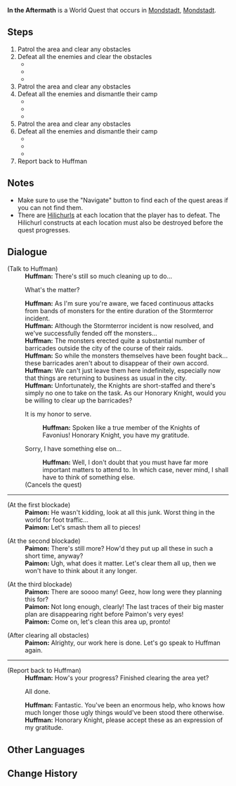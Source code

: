 {{About|the World Quest in Mondstadt|the quest in Kuki Shinobu's Hangout Event|In the Aftermath (Hangout Event)}}
{{Quest Infobox
|id            = 70825
|type          = World
|region        = Mondstadt
|area          = Starfell Valley
|summary   = Retrieve papers scattered in [[Mondstadt]] from [[Stormterror]]'s attacks.
|requirement   = Complete [[Song of the Dragon and Freedom]]
|startLocation = [[City of Mondstadt|Mondstadt]], [[Mondstadt]]
|exp           = 100
|mora          = 20,000
|rep           = Mondstadt
|repAmt        = 20
|other         = {{card|Guide to Ballad|1}}
|characters    = Huffman; Paimon; Traveler
}}
'''In the Aftermath''' is a World Quest that occurs in [[City of Mondstadt|Mondstadt]], [[Mondstadt]].
==Steps==
# Patrol the area and clear any obstacles
# Defeat all the enemies and clear the obstacles
#* {{enemy|Anemo Samachurl|x=1}}
#* {{enemy|Wooden Shield Mitachurl|x=1}}
#* {{enemy|Wooden Shield Hilichurl Guard|x=3}}
# Patrol the area and clear any obstacles
# Defeat all the enemies and dismantle their camp
#* {{enemy|Dendro Samachurl|x=1}}
#* {{enemy|Hilichurl Fighter|x=2}}
#* {{enemy|Wooden Shield Mitachurl|x=2}}
# Patrol the area and clear any obstacles
# Defeat all the enemies and dismantle their camp
#* {{enemy|Blazing Axe Mitachurl|x=2}}
#* {{enemy|Hilichurl Fighter|x=3}}
#* {{enemy|Pyro Slime|x=2}}
# Report back to Huffman

==Notes==
* Make sure to use the "Navigate" button to find each of the quest areas if you can not find them.
* There are [[Hilichurls]] at each location that the player has to defeat. The Hilichurl constructs at each location must also be destroyed before the quest progresses.

==Dialogue==
{{Quest Description|[[Huffman]] has his hands full with cleanup work that followed the storm...}}
{{Dialogue start}}
;(Talk to Huffman)
:'''Huffman:''' There's still so much cleaning up to do...
:{{DIcon}} What's the matter?
:'''Huffman:''' As I'm sure you're aware, we faced continuous attacks from bands of monsters for the entire duration of the Stormterror incident.
:'''Huffman:''' Although the Stormterror incident is now resolved, and we've successfully fended off the monsters...
:'''Huffman:''' The monsters erected quite a substantial number of barricades outside the city of the course of their raids.
:'''Huffman:''' So while the monsters themselves have been fought back... these barricades aren't about to disappear of their own accord.
:'''Huffman:''' We can't just leave them here indefinitely, especially now that things are returning to business as usual in the city.
:'''Huffman:''' Unfortunately, the Knights are short-staffed and there's simply no one to take on the task. As our Honorary Knight, would you be willing to clear up the barricades?
:{{DIcon}} It is my honor to serve.
::'''Huffman:''' Spoken like a true member of the Knights of Favonius! Honorary Knight, you have my gratitude.
:{{DIcon}} Sorry, I have something else on...
::'''Huffman:''' Well, I don't doubt that you must have far more important matters to attend to. In which case, never mind, I shall have to think of something else.
:;(Cancels the quest)

----

;(At the first blockade)
:'''Paimon:''' He wasn't kidding, look at all this junk. Worst thing in the world for foot traffic...
:'''Paimon:''' Let's smash them all to pieces!

;(At the second blockade)
:'''Paimon:''' There's still more? How'd they put up all these in such a short time, anyway?
:'''Paimon:''' Ugh, what does it matter. Let's clear them all up, then we won't have to think about it any longer.

;(At the third blockade)
:'''Paimon:''' There are soooo many! Geez, how long were they planning this for?
:'''Paimon:''' Not long enough, clearly! The last traces of their big master plan are disappearing right before Paimon's very eyes!
:'''Paimon:''' Come on, let's clean this area up, pronto!

;(After clearing all obstacles)
:'''Paimon:''' Alrighty, our work here is done. Let's go speak to Huffman again.

----

;(Report back to Huffman)
:'''Huffman:''' How's your progress? Finished clearing the area yet?
:{{DIcon}} All done.
:'''Huffman:''' Fantastic. You've been an enormous help, who knows how much longer those ugly things would've been stood there otherwise.
:'''Huffman:''' Honorary Knight, please accept these as an expression of my gratitude.
{{Dialogue end}}

==Other Languages==
{{Other Languages
|en      = In the Aftermath
|zhs     = 善后工作
|zhs_rm  = Shànhòu Gōngzuò
|zht     = 善後工作
|zht_rm  = Shànhòu Gōngzuò
|zh_tl   = The Work in the Aftermath
|ja      = 後片付け
|ja_rm   = Atokatadzuke
|ja_tl   = Tidying Up
|ko      = 뒷수습
|ko_rm   = Dwitsuseup
|ko_tl   = Settlement
|es      = Trabajando después de la tormenta
|es_tl   = Working After the Storm
|fr      = Après-crise
|fr_tl   = Post-Crisis
|ru      = Последствия катастрофы
|ru_tl   = 
|th      = เก็บกวาดงานที่เหลือ
|th_rm   = 
|th_tl   = 
|vi      = Công việc hậu kỳ
|vi_tl   = 
|de      = Aufräumarbeiten
|de_tl   = clean-up Work
|id      = Sisa Pekerjaan
|id_tl   = Remaining Work
|pt      = Trabalhando depois da tormenta
|pt_tl   = 
}}

==Change History==
{{Change History|1.0}}